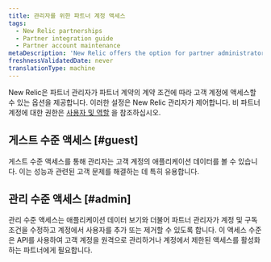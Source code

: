 ```yaml
---
title: 관리자를 위한 파트너 계정 액세스
tags:
  - New Relic partnerships
  - Partner integration guide
  - Partner account maintenance
metaDescription: 'New Relic offers the option for partner administrators to access their customers'' accounts, subject to the contractual terms of the partnership agreement.'
freshnessValidatedDate: never
translationType: machine
---
```


New Relic은 파트너 관리자가 파트너 계약의 계약 조건에 따라 고객 계정에 액세스할 수 있는 옵션을 제공합니다. 이러한 설정은 New Relic 관리자가 제어합니다. 비 파트너 계정에 대한 권한은 [사용자 및 역할](/docs/accounts-partnerships/accounts/account-billing-usage/users-roles) 을 참조하십시오.

## 게스트 수준 액세스 [#guest]

게스트 수준 액세스를 통해 관리자는 고객 계정의 애플리케이션 데이터를 볼 수 있습니다. 이는 성능과 관련된 고객 문제를 해결하는 데 특히 유용합니다.

## 관리 수준 액세스 [#admin]

관리 수준 액세스는 애플리케이션 데이터 보기와 더불어 파트너 관리자가 계정 및 구독 조건을 수정하고 계정에서 사용자를 추가 또는 제거할 수 있도록 합니다. 이 액세스 수준은 API를 사용하여 고객 계정을 원격으로 관리하거나 계정에서 제한된 액세스를 활성화하는 파트너에게 필요합니다.
